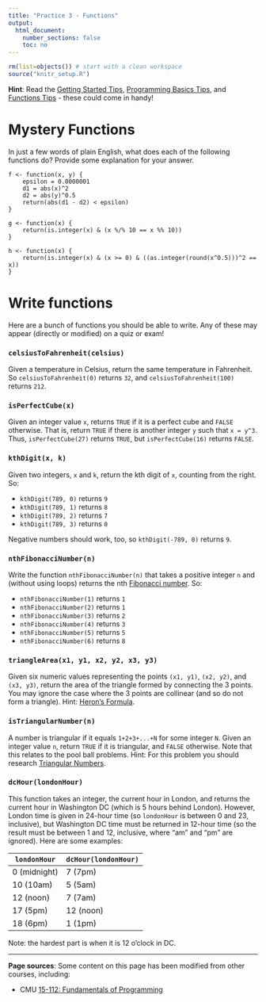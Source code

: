 ```yaml
---
title: "Practice 3 - Functions"
output:
  html_document:
    number_sections: false
    toc: no
---
```


```r
rm(list=objects()) # start with a clean workspace
source("knitr_setup.R")
```

**Hint**: Read the [Getting Started Tips](L1.2-getting-started.html#tips), [Programming Basics Tips](L1.3-programming-basics.html#tips), and [Functions Tips](L3.1-functions.html#tips) - these could come in handy!

# Mystery Functions

In just a few words of plain English, what does each of the following functions do? Provide some explanation for your answer.

```
f <- function(x, y) {
    epsilon = 0.0000001
    d1 = abs(x)^2
    d2 = abs(y)^0.5
    return(abs(d1 - d2) < epsilon)
}

g <- function(x) {
    return(is.integer(x) & (x %/% 10 == x %% 10))
}

h <- function(x) {
    return(is.integer(x) & (x >= 0) & ((as.integer(round(x^0.5)))^2 == x))
}
```

# Write functions

Here are a bunch of functions you should be able to write. Any of these may appear (directly or modified) on a quiz or exam!

### `celsiusToFahrenheit(celsius)`

Given a temperature in Celsius, return the same temperature in Fahrenheit.  So `celsiusToFahrenheit(0)` returns `32`, and `celsiusToFahrenheit(100)` returns `212`.

### `isPerfectCube(x)`

Given an integer value `x`, returns `TRUE` if it is a perfect cube and `FALSE` otherwise. That is, return `TRUE` if there is another integer `y` such that `x = y^3`. Thus, `isPerfectCube(27)` returns `TRUE`, but `isPerfectCube(16)` returns `FALSE`.

### `kthDigit(x, k)`

Given two integers, `x` and `k`, return the kth digit of `x`, counting from the right. So:

- `kthDigit(789, 0)` returns `9`
- `kthDigit(789, 1)` returns `8`
- `kthDigit(789, 2)` returns `7`
- `kthDigit(789, 3)` returns `0`

Negative numbers should work, too, so `kthDigit(-789, 0)` returns `9`.

### `nthFibonacciNumber(n)`

Write the function `nthFibonacciNumber(n)` that takes a positive integer `n` and (without using loops) returns the nth [Fibonacci number](https://en.wikipedia.org/wiki/Fibonacci_number){target="_blank"}. So:

- `nthFibonacciNumber(1)` returns `1`
- `nthFibonacciNumber(2)` returns `1`
- `nthFibonacciNumber(3)` returns `2`
- `nthFibonacciNumber(4)` returns `3`
- `nthFibonacciNumber(5)` returns `5`
- `nthFibonacciNumber(6)` returns `8`

### `triangleArea(x1, y1, x2, y2, x3, y3)`

Given six numeric values representing the points `(x1, y1)`, `(x2, y2)`, and `(x3, y3)`, return the area of the triangle formed by connecting the 3 points. You may ignore the case where the 3 points are collinear (and so do not form a triangle). Hint: [Heron's Formula](https://en.wikipedia.org/wiki/Heron%27s_formula){target="_blank"}.

### `isTriangularNumber(n)`

A number is triangular if it equals `1+2+3+...+N` for some integer `N`. Given an integer value `n`, return `TRUE` if it is triangular, and `FALSE` otherwise. Note that this relates to the pool ball problems. Hint: For this problem you should research [Triangular Numbers](https://en.wikipedia.org/wiki/Triangular_number){target="_blank"}.

### `dcHour(londonHour)`

This function takes an integer, the current hour in London, and returns the current hour in Washington DC (which is 5 hours behind London). However, London time is given in 24-hour time (so `londonHour` is between 0 and 23, inclusive), but Washington DC time must be returned in 12-hour time (so the result must be between 1 and 12, inclusive, where "am" and "pm" are ignored). Here are some examples:

<div class="tableSmall">
`londonHour` | `dcHour(londonHour)`
-------------| -------------------
0 (midnight) | 7 (7pm)
10 (10am)    | 5 (5am)
12 (noon)    | 7 (7am)
17 (5pm)     | 12 (noon)
18 (6pm)     | 1 (1pm)
</div>

Note: the hardest part is when it is 12 o'clock in DC.

---

**Page sources**:
Some content on this page has been modified from other courses, including:

- CMU [15-112: Fundamentals of Programming](http://www.kosbie.net/cmu/spring-13/15-112/)
